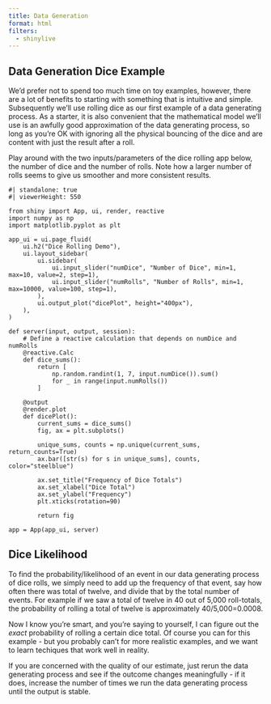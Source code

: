 ```yaml
---
title: Data Generation
format: html
filters:
  - shinylive
---
```


## Data Generation Dice Example

We'd prefer not to spend too much time on toy examples, however, there are a lot of benefits to starting with something that is intuitive and simple. Subsequently we'll use rolling dice as our first example of a data generating process. As a starter, it is also convenient that the mathematical model we'll use is an awfully good approximation of the data generating process, so long as you're OK with ignoring all the physical bouncing of the dice and are content with just the result after a roll.

Play around with the two inputs/parameters of the dice rolling app below, the number of dice and the number of rolls. Note how a larger number of rolls seems to give us smoother and more consistent results.

```shinylive-python
#| standalone: true
#| viewerHeight: 550

from shiny import App, ui, render, reactive
import numpy as np
import matplotlib.pyplot as plt

app_ui = ui.page_fluid(
    ui.h2("Dice Rolling Demo"),
    ui.layout_sidebar(
        ui.sidebar(
            ui.input_slider("numDice", "Number of Dice", min=1, max=10, value=2, step=1),
            ui.input_slider("numRolls", "Number of Rolls", min=1, max=10000, value=100, step=1),
        ),
        ui.output_plot("dicePlot", height="400px"),
    ),
)

def server(input, output, session):
    # Define a reactive calculation that depends on numDice and numRolls
    @reactive.Calc
    def dice_sums():
        return [
            np.random.randint(1, 7, input.numDice()).sum()
            for _ in range(input.numRolls())
        ]

    @output
    @render.plot
    def dicePlot():
        current_sums = dice_sums()
        fig, ax = plt.subplots()

        unique_sums, counts = np.unique(current_sums, return_counts=True)
        ax.bar([str(s) for s in unique_sums], counts, color="steelblue")

        ax.set_title("Frequency of Dice Totals")
        ax.set_xlabel("Dice Total")
        ax.set_ylabel("Frequency")
        plt.xticks(rotation=90)

        return fig

app = App(app_ui, server)
```


## Dice Likelihood

To find the probability/likelihood of an event in our data generating process of dice rolls, we simply need to add up the frequency of that event, say how often there was total of twelve, and divide that by the total number of events. For example if we saw a total of twelve in 40 out of 5,000 roll-totals, the probability of rolling a total of twelve is approximately 40/5,000=0.0008.

Now I know you're smart, and you're saying to yourself, I can figure out the *exact* probability of rolling a certain dice total. Of course you can for this example - but you probably can't for more realistic examples, and we want to learn techiques that work well in reality. 

If you are concerned with the quality of our estimate, just rerun the data generating process and see if the outcome changes meaningfully - if it does, increase the number of times we run the data generating process until the output is stable.
